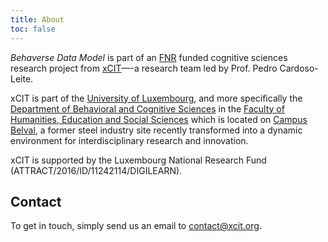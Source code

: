 ```yaml
---
title: About
toc: false
---
```


*Behaverse Data Model* is part of an [FNR](https://www.fnr.lu/) funded cognitive sciences research project from [xCIT](https://xcit.org/)—-a research team led by Prof. Pedro Cardoso-Leite.

xCIT is part of the [University of Luxembourg](https://wwwen.uni.lu/), and more specifically the [Department of Behavioral and Cognitive Sciences](https://humanities.uni.lu/behavioural-cognitive-sciences) in the [Faculty of Humanities, Education and Social Sciences](https://wwwen.uni.lu/fhse) which is located on [Campus Belval](https://www.belval.lu/en), a former steel industry site recently transformed into a dynamic environment for interdisciplinary research and innovation.

xCIT is supported by the Luxembourg National Research Fund
(ATTRACT/2016/ID/11242114/DIGILEARN).



## Contact

To get in touch, simply send us an email to [contact@xcit.org](mailto:contact@xcit.org).
